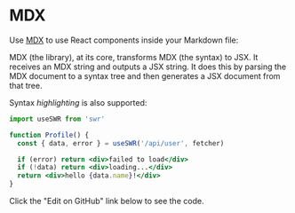 
# MDX

Use [MDX](https://mdxjs.com/about) to use React components inside your Markdown file:

<Callout emoji="✅">
  MDX (the library), at its core, transforms MDX (the syntax) to JSX. It receives an MDX string and outputs a JSX string. It does this by parsing the MDX document to a syntax tree and then generates a JSX document from that tree. 
</Callout>

Syntax _highlighting_ is also supported:

```jsx highlight=4
import useSWR from 'swr'

function Profile() {
  const { data, error } = useSWR('/api/user', fetcher)

  if (error) return <div>failed to load</div>
  if (!data) return <div>loading...</div>
  return <div>hello {data.name}!</div>
}
```

Click the "Edit on GitHub" link below to see the code.
